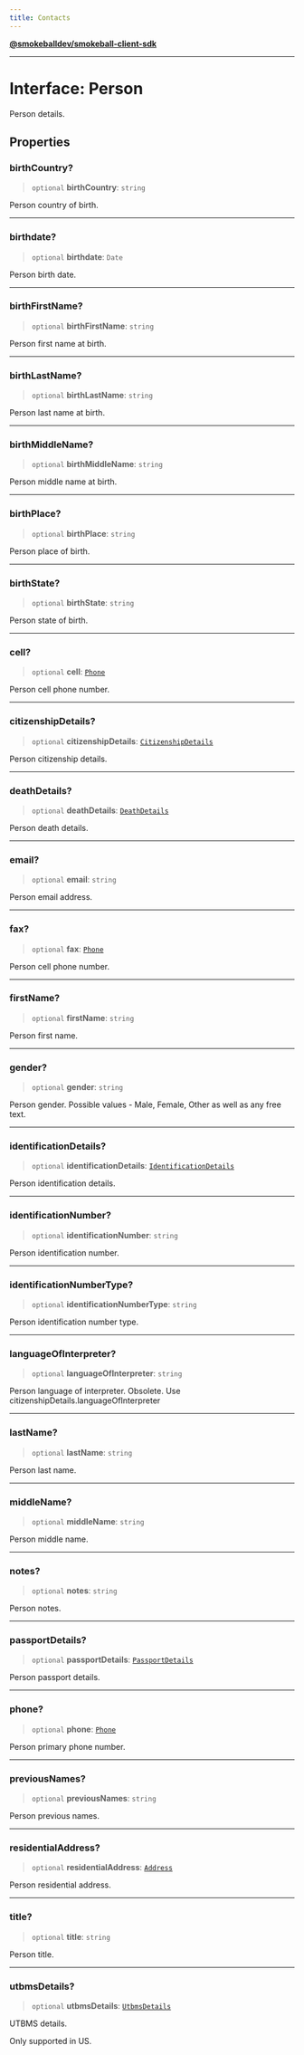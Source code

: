 ```yaml
---
title: Contacts
---
```

[**@smokeballdev/smokeball-client-sdk**](./../../../../README)

***

# Interface: Person

Person details.

## Properties

### birthCountry?

> `optional` **birthCountry**: `string`

Person country of birth.

***

### birthdate?

> `optional` **birthdate**: `Date`

Person birth date.

***

### birthFirstName?

> `optional` **birthFirstName**: `string`

Person first name at birth.

***

### birthLastName?

> `optional` **birthLastName**: `string`

Person last name at birth.

***

### birthMiddleName?

> `optional` **birthMiddleName**: `string`

Person middle name at birth.

***

### birthPlace?

> `optional` **birthPlace**: `string`

Person place of birth.

***

### birthState?

> `optional` **birthState**: `string`

Person state of birth.

***

### cell?

> `optional` **cell**: [`Phone`](./Phone)

Person cell phone number.

***

### citizenshipDetails?

> `optional` **citizenshipDetails**: [`CitizenshipDetails`](./CitizenshipDetails)

Person citizenship details.

***

### deathDetails?

> `optional` **deathDetails**: [`DeathDetails`](./DeathDetails)

Person death details.

***

### email?

> `optional` **email**: `string`

Person email address.

***

### fax?

> `optional` **fax**: [`Phone`](./Phone)

Person cell phone number.

***

### firstName?

> `optional` **firstName**: `string`

Person first name.

***

### gender?

> `optional` **gender**: `string`

Person gender. Possible values - Male, Female, Other as well as any free text.

***

### identificationDetails?

> `optional` **identificationDetails**: [`IdentificationDetails`](./IdentificationDetails)

Person identification details.

***

### identificationNumber?

> `optional` **identificationNumber**: `string`

Person identification number.

***

### identificationNumberType?

> `optional` **identificationNumberType**: `string`

Person identification number type.

***

### languageOfInterpreter?

> `optional` **languageOfInterpreter**: `string`

Person language of interpreter.
Obsolete. Use citizenshipDetails.languageOfInterpreter

***

### lastName?

> `optional` **lastName**: `string`

Person last name.

***

### middleName?

> `optional` **middleName**: `string`

Person middle name.

***

### notes?

> `optional` **notes**: `string`

Person notes.

***

### passportDetails?

> `optional` **passportDetails**: [`PassportDetails`](./PassportDetails)

Person passport details.

***

### phone?

> `optional` **phone**: [`Phone`](./Phone)

Person primary phone number.

***

### previousNames?

> `optional` **previousNames**: `string`

Person previous names.

***

### residentialAddress?

> `optional` **residentialAddress**: [`Address`](./Address)

Person residential address.

***

### title?

> `optional` **title**: `string`

Person title.

***

### utbmsDetails?

> `optional` **utbmsDetails**: [`UtbmsDetails`](./UtbmsDetails)

UTBMS details.

Only supported in US.
